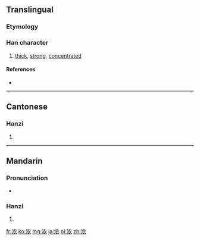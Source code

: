 {{also|濃}}
==Translingual==
{{zh-hanzi-box|浓|[[濃]]}}

===Etymology===
{{Han simp|濃|f=農|t=衣}}

===Han character===
{{Han char|rn=85|rad=水|as=06|sn=9|four=|canj=水竹月女 (EHBV)}}

# [[thick]], [[strong]], [[concentrated]]

====References====
* {{Han ref|kx=0623.171|hdz=31616.100|uh=6D53|ud=27987}}

----

==Cantonese==

===Hanzi===
{{yue-hanzi|jyut=|y=nung4|tra=濃}}

# {{defn|lang=yue|sort=水06}}

----

==Mandarin==

===Pronunciation===
* {{audio|Zh-nóng.ogg|Audio|lang=cmn}}

===Hanzi===
{{cmn-hanzi|tra=濃|pin=[[nóng]] ([[nong2]])|wg=nung<sup>2</sup>}}

# {{defn|lang=cmn|sort=水06}}

[[fr:浓]]
[[ko:浓]]
[[mg:浓]]
[[ja:浓]]
[[pl:浓]]
[[zh:浓]]